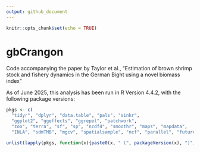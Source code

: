 ```yaml
---
output: github_document
---
```


```r
knitr::opts_chunk$set(echo = TRUE)
```

# gbCrangon

Code accompanying the paper by Taylor et al., "Estimation of brown shrimp stock and fishery dynamics in the German Bight using a novel biomass index"

<!-- paste(version$major, version$minor, sep = ".") -->
As of June 2025, this analysis has been run in R Version 4.4.2, with the following package versions:  

```r
pkgs <- c(
  "tidyr", "dplyr", "data.table", "pals", "sinkr", 
  "ggplot2", "ggeffects", "ggrepel", "patchwork", 
  "zoo", "terra", "sf", "sp", "ncdf4", "smoothr", "maps", "mapdata", 
  "INLA", "sdmTMB", "mgcv", "spatialsample", "ncf", "parallel", "future", "rmarkdown")

unlist(lapply(pkgs, function(x){paste0(x, " (", packageVersion(x), ")")}))
```
